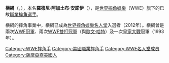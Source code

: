 {{Infobox Pro Wrestler
| name=横綱
| image=Yokozuna walking.jpg
| ringnames = Great Kokina<br/>Kokina Maximus<br/>Wild Samoan Kokina<br/>'''Yokozuna'''
| birthname = 羅德尼·阿加土布·安諾伊
| height={{height|ft=6|in=4}}
| weight={{convert|558|lb|kg|abbr=on}}
| birth_date={{birth date|1966|10|2}}
| birth_place={{USA}}[[加利福尼亞州|加利福尼亞州]][[舊金山|舊金山市郡]]
| death_date={{death date and age|mf=yes|2000|10|23|1966|10|2}}
| death_place={{UK}}[[英格蘭|英格蘭]][[西北英格蘭|西北英格蘭]][[默西賽德郡|默西賽德郡]][[利物浦|利物浦]]
| resides=
| billed=[[玻里尼西亞|玻里尼西亞]]
| trainer=Afa Anoa'i
| debut=1984年
| retired=
| spouse=
}}


'''横綱'''（{{lang-en|'''Yokozuna'''|}}，{{bd|1966年|10月2日|2000年|10月23日}}），本名'''羅德尼·阿加土布·安諾伊'''（{{lang-en|'''Rodney Agatupu Anoaʻi'''}}），是[[世界摔角娛樂|世界摔角娛樂]]（WWE）旗下的已故[[職業摔角|職業摔角]][[選手|選手]]。

横綱的摔角事業中，横綱已成為[[世界摔角娛樂名人堂|世界摔角娛樂名人堂]]入選者（2012年）。横綱曾是兩次[[WWE冠軍|WWF冠軍]]、兩次[[世界雙打冠軍_(WWE)|WWF雙打冠軍]]（與[[歐文·哈特|歐文·哈特]]）及一次[[皇家大戰|皇家大戰]]冠軍（1993年）。

{{WWE Championship}}
{{Authority control}}
{{DEFAULTSORT:Yokozuna}}
[[Category:WWE摔角手|Category:WWE摔角手]]
[[Category:美國職業摔角手|Category:美國職業摔角手]]
[[Category:WWE名人堂成员|Category:WWE名人堂成员]]
[[Category:薩摩亞裔美國人|Category:薩摩亞裔美國人]]